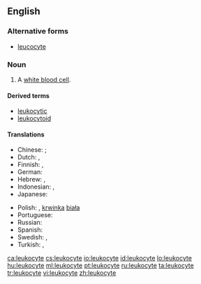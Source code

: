 ==English==
{{wikipedia}}

===Alternative forms===
* [[leucocyte]]

===Noun===
{{en-noun}}

# {{context|cytology|immunology}} A [[white blood cell]].

====Derived terms====
* [[leukocytic]]
* [[leukocytoid]]

====Translations====
{{trans-top|a white blood cell}}
* Chinese: {{t-|cmn|白血球|tr=bái xuè qiú|sc=Hani}}; {{t|cmn|白细胞|tr=bái xì bāo|sc=Hani}}
* Dutch: {{t-|nl|leukocyt|m}}, {{t|nl|witte bloedcel|f|m}}
* Finnish: {{t+|fi|valkosolu}}, {{t+|fi|leukosyytti}}
* German: {{t+|de|Leukozyt|m}}
* Hebrew: {{t-|he|תא דם לבן}}, {{t-|he|לויקוציט}}
* Indonesian: {{t|id|leukosit|xs=Indonesian}}, {{t|id|sel darah putih|xs=Indonesian}}
* Japanese: {{t-|ja|白血球|tr=[[はっけっきゅう]], hakkekkyū}}
{{trans-mid}}
* Polish: {{t-|pl|leukocyt|m}}, [[krwinka]] [[biała]] {{f}}
* Portuguese: {{t+|pt|leucócito|m}}
* Russian: {{t+|ru|лейкоцит}}
* Spanish: {{t+|es|leucocito|m}}
* Swedish: {{t+|sv|leukocyt}}, {{t|sv|vit blodkropp}}
* Turkish: {{t|tr|akyuvar}}, {{t|tr|lökosit}}
{{trans-bottom}}

[[ca:leukocyte]]
[[cs:leukocyte]]
[[io:leukocyte]]
[[id:leukocyte]]
[[lo:leukocyte]]
[[hu:leukocyte]]
[[ml:leukocyte]]
[[pt:leukocyte]]
[[ru:leukocyte]]
[[ta:leukocyte]]
[[tr:leukocyte]]
[[vi:leukocyte]]
[[zh:leukocyte]]